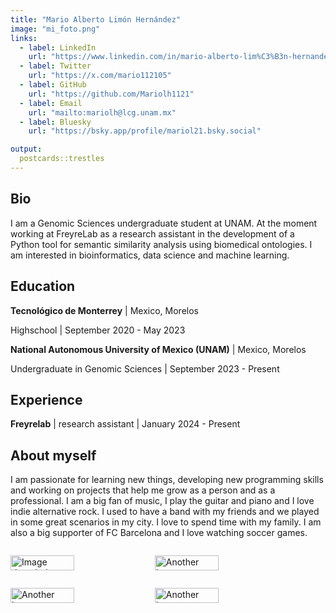 ```yaml
---
title: "Mario Alberto Limón Hernández"
image: "mi_foto.png"
links:
  - label: LinkedIn
    url: "https://www.linkedin.com/in/mario-alberto-lim%C3%B3n-hernandez-740978225/"
  - label: Twitter
    url: "https://x.com/mario112105"
  - label: GitHub
    url: "https://github.com/Mariolh1121"
  - label: Email
    url: "mailto:mariolh@lcg.unam.mx"
  - label: Bluesky
    url: "https://bsky.app/profile/mariol21.bsky.social"

output:
  postcards::trestles
---
```

 
## Bio

I am a Genomic Sciences undergraduate student at UNAM. At the moment working at
FreyreLab as a research assistant in the development of a Python tool 
for semantic similarity analysis using biomedical ontologies. I am interested in
bioinformatics, data science and machine learning.

## Education

**Tecnológico de Monterrey** | Mexico, Morelos

Highschool | September 2020 - May 2023

**National Autonomous University of Mexico (UNAM)** | Mexico, Morelos

Undergraduate in Genomic Sciences | September 2023 - Present

## Experience

**Freyrelab** | research assistant | January 2024 - Present

## About myself

I am passionate for learning new things, developing new programming skills and
working on projects that help me grow as a person and as a professional. I am a 
big fan of music, I play the guitar and piano and I love indie alternative rock. 
I used to have a band with my friends and we played in some great scenarios in 
my city. I love to spend time with my family. I am also a big supporter of FC 
Barcelona and I love watching soccer games.

<div style="display: flex; justify-content: space-around;">
  <img src="imagen2.jpg" alt="Image description" style="width: 45%;">
  <img src="imagen3.jpg" alt="Another Image description" style="width: 45%;">
  <img src="imagen4.jpg" alt="Another Image description" style="width: 45%;">
  <img src="imagen5.jpg" alt="Another Image description" style="width: 45%;">
</div>


